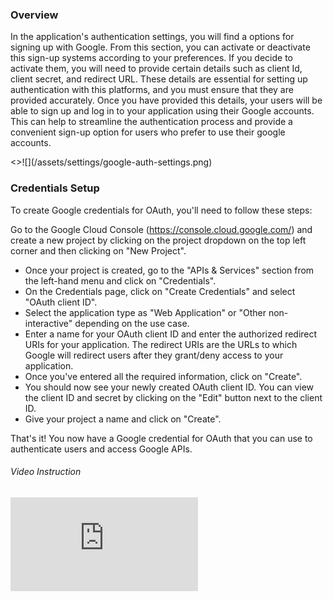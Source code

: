 
### Overview

<p className="my-4">
  In the application's authentication settings, you will find a options for
  signing up with Google. From this section, you can activate or deactivate this
  sign-up systems according to your preferences. If you decide to activate them,
  you will need to provide certain details such as client Id, client secret, and
  redirect URL. These details are essential for setting up authentication with
  this platforms, and you must ensure that they are provided accurately. Once
  you have provided this details, your users will be able to sign up and log in
  to your application using their Google accounts. This can help to streamline
  the authentication process and provide a convenient sign-up option for users
  who prefer to use their google accounts.
</p>

<Card>
  <>![](/assets/settings/google-auth-settings.png)</>
</Card>

### Credentials Setup

To create Google credentials for OAuth, you'll need to follow these steps:

Go to the Google Cloud Console (https://console.cloud.google.com/) and create a new project by clicking on the project dropdown on the top left corner and then clicking on "New Project".

<ul class="list-decimal pl-6 py-4">
  <li className="py-1.5">
    Once your project is created, go to the "APIs & Services" section from the
    left-hand menu and click on "Credentials".
  </li>
  <li className="py-1.5">
    On the Credentials page, click on "Create Credentials" and select "OAuth
    client ID".
  </li>
  <li className="py-1.5">
    Select the application type as "Web Application" or "Other non-interactive"
    depending on the use case.
  </li>
  <li className="py-1.5">
    Enter a name for your OAuth client ID and enter the authorized redirect URIs
    for your application. The redirect URIs are the URLs to which Google will
    redirect users after they grant/deny access to your application.
  </li>
  <li className="py-1.5">
    Once you've entered all the required information, click on "Create".
  </li>
  <li className="py-1.5">
    You should now see your newly created OAuth client ID. You can view the
    client ID and secret by clicking on the "Edit" button next to the client ID.
  </li>
  <li className="py-1.5">Give your project a name and click on "Create".</li>
</ul>

<p>
  That's it! You now have a Google credential for OAuth that you can use to
  authenticate users and access Google APIs.
</p>

<h6 className="font-bold text-lg mt-8 mb-2 text-gray-950">Video Instruction</h6>
<div className="border border-2 border-gray-300 rounded-md overflow-hidden">
  <div className="relative pb-[56.25%] h-0">
    <iframe
      frameborder="0"
      allowfullscreen
      mozallowfullscreen
      webkitallowfullscreen
      src="https://www.loom.com/embed/23cb9b03a4dd4692a96c4856785928b2?hide_owner=true&hide_share=true&hide_title=true&hideEmbedTopBar=true"
      className=" absolute top-0 left-0 w-full h-full"
    ></iframe>
  </div>
</div>
